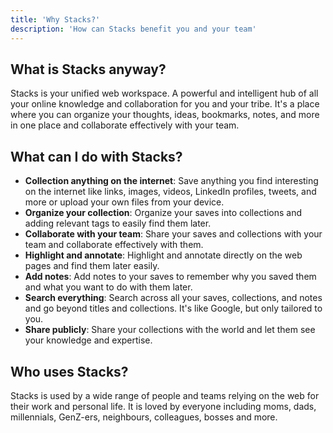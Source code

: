 ```yaml
---
title: 'Why Stacks?'
description: 'How can Stacks benefit you and your team'
---
```


## What is Stacks anyway?

Stacks is your unified web workspace. A powerful and intelligent hub of all your online knowledge and collaboration for
you and your tribe. It's a place where you can organize your thoughts, ideas, bookmarks, notes, and more in one place
and collaborate effectively with your team.

## What can I do with Stacks?

- **Collection anything on the internet**: Save anything you find interesting on the internet like links, images,
videos, LinkedIn profiles, tweets, and more or upload your own files from your device.
- **Organize your collection**: Organize your saves into collections and adding relevant tags to easily find them later.
- **Collaborate with your team**: Share your saves and collections with your team and collaborate effectively with them.
- **Highlight and annotate**: Highlight and annotate directly on the web pages and find them later easily.
- **Add notes**: Add notes to your saves to remember why you saved them and what you want to do with them later.
- **Search everything**: Search across all your saves, collections, and notes and go beyond titles and collections. It's
like Google, but only tailored to you.
- **Share publicly**: Share your collections with the world and let them see your knowledge and expertise.

## Who uses Stacks?

Stacks is used by a wide range of people and teams relying on the web for their work and personal life. It is loved by
everyone including moms, dads, millennials, GenZ-ers, neighbours, colleagues, bosses and more.
